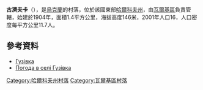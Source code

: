 {{coord|49|52|55|N|35|35|54|E|scale:100000_region:UA|display=title}}

'''古濟夫卡'''（{{lang-uk|Гузівка}}），是[[烏克蘭|烏克蘭]]的村落，位於該國東部[[哈爾科夫州|哈爾科夫州]]，由[[瓦爾基區|瓦爾基區]]負責管轄，始建於1904年，面積1.4平方公里，海拔高度146米，2001年人口16，人口密度每平方公里11.7人。

==參考資料==
* [http://gska2.rada.gov.ua/pls/z7502/A005?rdat1=09.01.2009&rf7571=32561 Гузівка]{{dead link|date=2017年12月 |bot=InternetArchiveBot |fix-attempted=yes }}
* [http://weather.in.ua/ua/har'kovskaja/6149 Погода в селі Гузівка]{{Wayback|url=http://weather.in.ua/ua/har%27kovskaja/6149 |date=20160323024620 }}

{{DEFAULTSORT:Гузівка}}
[[Category:哈爾科夫州村落|Category:哈爾科夫州村落]]
[[Category:瓦爾基區村落|Category:瓦爾基區村落]]


{{Kharkiv-geo-stub}}